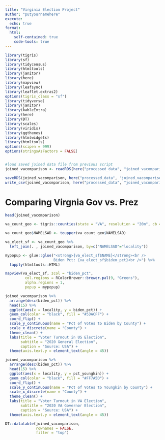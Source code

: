 ```yaml
---
title: "Virginia Election Project"
author: "putyournamehere"
execute:
  echo: true
format:
  html:
    self-contained: true
    code-tools: true
---
```



```r


library(tigris)
library(sf)
library(tidycensus)
library(htmltools)
library(janitor)
library(here)
library(mapview)
library(leafsync)
library(leaflet.extras2)
options(tigris_class = "sf")
library(tidyverse)
library(janitor)
library(kableExtra)
library(here)
library(DT)
library(scales)
library(viridis)
library(ggthemes)
library(htmlwidgets)
library(htmltools)
options(scipen = 999)
options(stringsAsFactors = FALSE)


#load saved joined data file from previous script
joined_vacomparison <- readRDS(here("processed_data", "joined_vacomparison.rds"))

saveRDS(joined_vacomparison, here("processed_data", "joined_vacomparison.rds"))
write_csv(joined_vacomparison, here("processed_data", "joined_vacomparison.csv"))

```


# Comparing Virgnia Gov vs. Prez



```r

head(joined_vacomparison)


```


```r

va_count_geo <- tigris::counties(state = "VA", resolution = "20m", cb = TRUE)

va_count_geo$NAMELSAD <- toupper(va_count_geo$NAMELSAD)

va_elect_sf <- va_count_geo %>% 
  left_join(. , joined_vacomparison, by=c("NAMELSAD"="locality"))

```


```r

mypopup <- glue::glue("<strong>{va_elect_sf$NAME}</strong><br />
                      Biden Pct: {va_elect_sf$biden_pct}<br />") %>% 
  lapply(htmltools::HTML)

```


```r

mapview(va_elect_sf, zcol = "biden_pct", 
         col.regions = RColorBrewer::brewer.pal(9, "Greens"), 
         alpha.regions = 1,
         popup = mypopup)

```


```r

joined_vacomparison %>% 
  arrange(desc(biden_pct)) %>% 
  head(15) %>% 
  ggplot(aes(x = locality, y = biden_pct)) + 
  geom_col(color = "black", fill = "#5DACFF") +
  coord_flip() + 
  scale_y_continuous(name = "Pct of Votes to Biden by County") +
  scale_x_discrete(name = "County") +
  theme_clean() +
  labs(title = "Voter Turnout in US Election", 
       subtitle = "2020 General Election",
       caption = "Source: USA") +
  theme(axis.text.y = element_text(angle = 45))

```


```r

joined_vacomparison %>% 
  arrange(desc(biden_pct)) %>% 
  head(15) %>% 
  ggplot(aes(x = locality, y = pct_youngkin)) + 
  geom_col(color = "black", fill = "#FF7A5D") +
  coord_flip() + 
  scale_y_continuous(name = "Pct of Votes to Youngkin by County") +
  scale_x_discrete(name = "County") +
  theme_clean() +
  labs(title = "Voter Turnout in VA Election", 
       subtitle = "2020 VA Governor Election",
       caption = "Source: USA") +
  theme(axis.text.y = element_text(angle = 45))

```


```r

DT::datatable(joined_vacomparison, 
              rownames = FALSE, 
              filter = "top")


```

